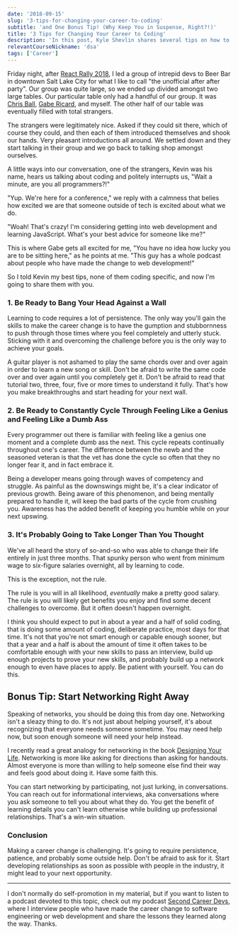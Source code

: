 ```yaml
---
date: '2018-09-15'
slug: '3-tips-for-changing-your-career-to-coding'
subtitle: 'and One Bonus Tip! (Why Keep You in Suspense, Right?!)'
title: '3 Tips for Changing Your Career to Coding'
description: 'In this post, Kyle Shevlin shares several tips on how to make a career change into web development and software engineering'
relevantCourseNickname: 'dsa'
tags: ['Career']
---
```


Friday night, after [React Rally 2018](https://www.reactrally.com/), I led a group of intrepid devs to Beer Bar in downtown Salt Lake City for what I like to call "the unofficial after after party". Our group was quite large, so we ended up divided amongst two large tables. Our particular table only had a handful of our group. It was [Chris Ball](https://twitter.com/cball_), [Gabe Ricard](https://twitter.com/GabeRicard), and myself. The other half of our table was eventually filled with total strangers.

The strangers were legitimately nice. Asked if they could sit there, which of course they could, and then each of them introduced themselves and shook our hands. Very pleasant introductions all around. We settled down and they start talking in their group and we go back to talking shop amongst ourselves.

A little ways into our conversation, one of the strangers, Kevin was his name, hears us talking about coding and politely interrupts us, "Wait a minute, are you all programmers?!"

"Yup. We're here for a conference," we reply with a calmness that belies how excited we are that someone outside of tech is excited about what we do.

"Woah! That's crazy! I'm considering getting into web development and learning JavaScript. What's your best advice for someone like me?"

This is where Gabe gets all excited for me, "You have no idea how lucky you are to be sitting here," as he points at me. "This guy has a whole podcast about people who have made the change to web development!"

So I told Kevin my best tips, none of them coding specific, and now I'm going to share them with you.

### 1\. Be Ready to Bang Your Head Against a Wall

Learning to code requires a lot of persistence. The only way you'll gain the skills to make the career change is to have the gumption and stubbornness to push through those times where you feel completely and utterly stuck. Sticking with it and overcoming the challenge before you is the only way to achieve your goals.

A guitar player is not ashamed to play the same chords over and over again in order to learn a new song or skill. Don't be afraid to write the same code over and over again until you completely get it. Don't be afraid to read that tutorial two, three, four, five or more times to understand it fully. That's how you make breakthroughs and start heading for your next wall.

### 2\. Be Ready to Constantly Cycle Through Feeling Like a Genius and Feeling Like a Dumb Ass

Every programmer out there is familiar with feeling like a genius one moment and a complete dumb ass the next. This cycle repeats continually throughout one's career. The difference between the newb and the seasoned veteran is that the vet has done the cycle so often that they no longer fear it, and in fact embrace it.

Being a developer means going through waves of competency and struggle. As painful as the downswings might be, it's a clear indicator of previous growth. Being aware of this phenomenon, and being mentally prepared to handle it, will keep the bad parts of the cycle from crushing you. Awareness has the added benefit of keeping you humble while on your next upswing.

### 3\. It's Probably Going to Take Longer Than You Thought

We've all heard the story of so-and-so who was able to change their life entirely in just three months. That spunky person who went from minimum wage to six-figure salaries overnight, all by learning to code.

This is the exception, not the rule.

The rule is you will in all likelihood, _eventually_ make a pretty good salary. The rule is you will likely get benefits you enjoy and find some decent challenges to overcome. But it often doesn't happen overnight.

I think you should expect to put in about a year and a half of solid coding, that is doing some amount of coding, deliberate practice, most days for that time. It's not that you're not smart enough or capable enough sooner, but that a year and a half is about the amount of time it often takes to be comfortable enough with your new skills to pass an interview, build up enough projects to prove your new skills, and probably build up a network enough to even have places to apply. Be patient with yourself. You can do this.

## Bonus Tip: Start Networking Right Away

Speaking of networks, you should be doing this from day one. Networking isn't a sleazy thing to do. It's not just about helping yourself, it's about recognizing that everyone needs someone sometime. You may need help now, but soon enough someone will need your help instead.

I recently read a great analogy for networking in the book [Designing Your Life](https://amzn.to/2NhPd4R). Networking is more like asking for directions than asking for handouts. Almost everyone is more than willing to help someone else find their way and feels good about doing it. Have some faith this.

You can start networking by participating, not just lurking, in conversations. You can reach out for informational interviews, aka conversations where you ask someone to tell you about what they do. You get the benefit of learning details you can't learn otherwise while building up professional relationships. That's a win-win situation.

### Conclusion

Making a career change is challenging. It's going to require persistence, patience, and probably some outside help. Don't be afraid to ask for it. Start developing relationships as soon as possible with people in the industry, it might lead to your next opportunity.

---

I don't normally do self-promotion in my material, but if you want to listen to a podcast devoted to this topic, check out my podcast [Second Career Devs](https://secondcareerdevs.com), where I interview people who have made the career change to software engineering or web development and share the lessons they learned along the way. Thanks.
